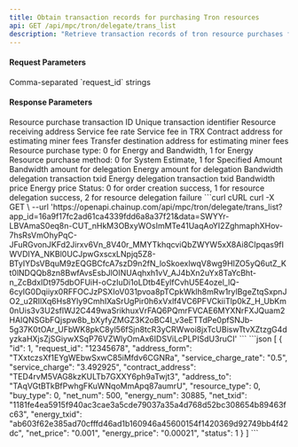 ```yaml
---
title: Obtain transaction records for purchasing Tron resources
api: GET /api/mpc/tron/delegate/trans_list
description: "Retrieve transaction records of tron resource purchases for all wallet specific IDs under the workstation"
---
```


#### Request Parameters
<ParamField query="ids" type="string" required>
    Comma-separated `request_id` strings
</ParamField>



#### Response Parameters
<ResponseField type="object[ ]">
    <Expandable title="object">
        <ResponseField name="id" type="integer">Resource purchase transaction ID</ResponseField>
        <ResponseField name="request_id" type="string">Unique transaction identifier</ResponseField>
        <ResponseField name="address_form" type="integer">Resource receiving address</ResponseField>
        <ResponseField name="service_charge_rate" type="string">Service fee rate</ResponseField>
        <ResponseField name="service_charge" type="string">Service fee in TRX</ResponseField>
        <ResponseField name="contract_address" type="string">Contract address for estimating miner fees</ResponseField>
        <ResponseField name="address_to" type="string">Transfer destination address for estimating miner fees</ResponseField>
        <ResponseField name="resource_type" type="string">Resource purchase type: 0 for Energy and Bandwidth, 1 for Energy</ResponseField>
        <ResponseField name="buy_type" type="string">Resource purchase method: 0 for System Estimate, 1 for Specified Amount</ResponseField>
        <ResponseField name="net_num" type="string">Bandwidth amount for delegation</ResponseField>
        <ResponseField name="energy_num" type="long">Energy amount for delegation</ResponseField>
        <ResponseField name="net_txid" type="long">Bandwidth delegation transaction txid</ResponseField>
        <ResponseField name="energy_txid" type="string">Energy delegation transaction txid</ResponseField>
        <ResponseField name="net_price" type="string">Bandwidth price</ResponseField>
        <ResponseField name="energy_price" type="string">Energy price</ResponseField>
        <ResponseField name="status" type="integer">Status: 0 for order creation success, 1 for resource delegation success, 2 for resource delegation failure</ResponseField>
    </Expandable>
</ResponseField>



<RequestExample>
    ```curl cURL
    curl -X GET \
    --url 'https://openapi.chainup.com/api/mpc/tron/delegate/trans_list?app_id=16a9f17fc2ad61ca4339fdd6a8a37f21&data=SWYYr-LBVAmaS0eq8n-CUT_nHkM3OBxyWOsImMTe41UaqAoYI2ZghmaphXHov-7hsRsVmOhyPqC-JFuRGvonJKFd2Jirxv6Vn_8V40r_MMYTkhqcviQbZWYW5xX8Ai8CIpqas9fIWVDIYA_NKBl0UCJpwGxscxLNpjq5Z8-BTyIYDsVBquM9zEQGBCfcA7szD9n2fN_loSkoexlwqV8wg9HIZO5yQ6utZ_Kt0lNDQQb8zn8BwfAvsEsbJlOINUAqhxh1vV_AJ4bXn2uYx8TaYcBht-n_ZcBdxIDt975dbOFUiH-oCzIuDi1oLDtb4EylfCvhU5E4ozel_lQ-6cyIG0Dqiiyx0RFFOCJzPSXIoV031pvoa8pTCpkWklh8mRw1rylBgeZtqSxpnJO2_u2RIlXq6Hs8Yly9CmhIXaSrUgPir0h6xVxlf4VC6PFVCkiiTlp0kZ_H_UbKm0nUis3v3U2sflWJ2C449waSrikhuxVrFAQ6PQmrFVCAE6MYXNrFXJQuam2HAIQNSGbFQjspw8b_bXyfyZMGZ3K2oBC4I_v3eETTdPe0pfSNJb-5g37K0tOAr_UFbWK8pkC8yl56fSjn8tcR3yCRWwoi8jxTcUBiswTtvXZtzgG4dyzkaHXjsZjSGiywXSqP76VZWlyOmAx6IDSViLcPLPISdU3ruCI'
    ```
</RequestExample>



<ResponseExample>
    ```json
    [
    {
        "id": 1,
        "request_id": "12345678",
        "address_form": "TXxtczsXf1EYgWEbwSxwC85iMfdv6CGNRa",
        "service_charge_rate": "0.5",
        "service_charge": "3.492925",
        "contract_address": "TED4rvM5VAG8kzKULTb7GXXY6ph9aTwjt3",
        "address_to": "TAqVGtBTkBfPwhgFKuWNqoMmApq87aumrU",
        "resource_type": 0,
        "buy_type": 0,
        "net_num": 500,
        "energy_num": 30885,
        "net_txid": "1181fe4ea5915f940ac3cae3a5cde79037a35a4d768d52bc308654b89463fc63",
        "energy_txid": "ab603f62e385ad70cfffd46ad1b160946a45600154f1420369d92749bb4f42dc",
        "net_price": "0.001",
        "energy_price": "0.00021",
        "status": 1
    }
    ]
    ```
</ResponseExample>